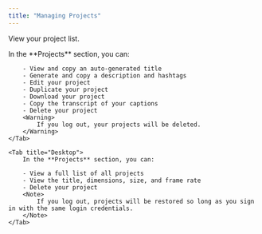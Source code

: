 ```yaml
---
title: "Managing Projects"
---
```


View your project list.

<Tabs>
    <Tab title="iOS">
        In the **Projects** section, you can:

        - View and copy an auto-generated title
        - Generate and copy a description and hashtags
        - Edit your project
        - Duplicate your project
        - Download your project
        - Copy the transcript of your captions
        - Delete your project
        <Warning>
            If you log out, your projects will be deleted.
        </Warning>
    </Tab>

    <Tab title="Desktop">
        In the **Projects** section, you can:

        - View a full list of all projects
        - View the title, dimensions, size, and frame rate
        - Delete your project
        <Note>
            If you log out, projects will be restored so long as you sign in with the same login credentials.
        </Note>
    </Tab>
</Tabs>
